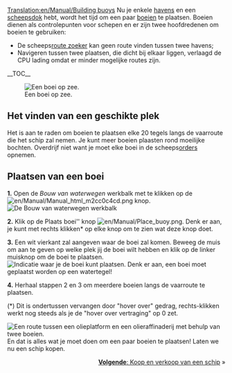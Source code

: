 [[Translation:en/Manual/Building buoys]]
{{nl/Manual/Tutorial/Tutorial}}
Nu je enkele [[nl/Manual/Bouw haven|havens]] en een [[nl/Manual/Bouw dok|scheepsdok]] hebt, wordt het tijd om een paar [[nl/Manual/Havens|boeien]] te plaatsen. Boeien dienen als controlepunten voor schepen en er zijn twee hoofdredenen om boeien te gebruiken:
*De scheeps[[en/Archive/Manual/Settings/Pathfinder|route zoeker]] kan geen route vinden tussen twee havens;
*Navigeren tussen twee plaatsen, die dicht bij elkaar liggen, verlaagd de CPU lading omdat er minder mogelijke routes zijn.

__TOC__

[[File:nl/Manual/Boei op zee hk.png|left|frame|Een boei op zee.]]
==Het vinden van een geschikte plek==
Het is aan te raden om boeien te plaatsen elke 20 tegels langs de vaarroute die het schip zal nemen. Je kunt meer boeien plaasten rond moeilijke bochten. Overdrijf niet want je moet elke boei in de scheeps[[nl/Manual/Orders|orders]] opnemen.

<div style="clear:left"></div>

==Plaatsen van een boei==

'''1.''' Open de ''Bouw van waterwegen'' werkbalk met te klikken op de [[File:en/Manual/Manual html m2cc0c4cd.png]] knop.
[[File:nl/Manual/Bouw van waterwegen toolbar hk.png|frame|none|De ''Bouw van waterwegen'' werkbalk]]

'''2.''' Klik op de Plaats boei'' knop [[File:en/Manual/Place buoy.png]]. Denk er aan, je kunt met rechts klikken* op elke knop om te zien wat deze knop doet.

'''3.''' Een wit vierkant zal aangeven waar de boei zal komen. Beweeg de muis om aan te geven op welke plek jij de boei wilt hebben en klik op de linker muisknop om de boei te plaatsen.
[[File:en/Plaats boei hk.png|frame|none|Indicatie waar je de boei kunt plaatsen. Denk er aan, een boei moet geplaatst worden op een watertegel!]]

'''4.''' Herhaal stappen 2 en 3 om meerdere boeien langs de vaarroute te plaatsen.


(*) Dit is ondertussen vervangen door "hover over" gedrag, rechts-klikken werkt nog steeds als je de "hover over vertraging" op 0 zet.


[[File:nl/Manual/Vaarroute met boeien hk.png|frame|right|Een route tussen een [[en/Manual/Base Set/Industries/Oil Rig|olieplatform]] en een [[en/Manual/Base Set/Industries/Oil Refinery|olieraffinaderij]] met behulp van twee boeien.]]
En dat is alles wat je moet doen om een paar boeien te plaatsen! Laten we nu een schip kopen.

<span style="float: right">[[nl/Manual/Schepen kopen en verkopen|'''Volgende''': Koop en verkoop van een schip]] &raquo;</span>